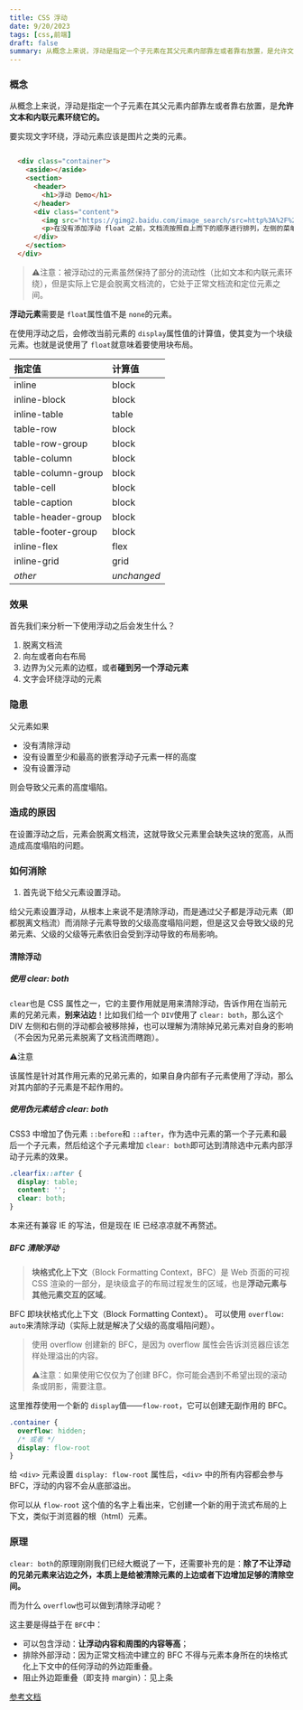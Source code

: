 ```yaml
---
title: CSS 浮动
date: 9/20/2023
tags: [css,前端]
draft: false
summary: 从概念上来说，浮动是指定一个子元素在其父元素内部靠左或者靠右放置，是允许文本和内联元素环绕它的。
---
```


### 概念

从概念上来说，浮动是指定一个子元素在其父元素内部靠左或者靠右放置，是**允许文本和内联元素环绕它的。**

要实现文字环绕，浮动元素应该是图片之类的元素。

```html

  <div class="container">
    <aside></aside>
    <section>
      <header>
        <h1>浮动 Demo</h1>
      </header>
      <div class="content">
        <img src="https://gimg2.baidu.com/image_search/src=http%3A%2F%2Fimg.18183.com%2Fuploads%2Fallimg%2F210510%2F299-210510095117.jpg%40%2118183&refer=http%3A%2F%2Fimg.18183.com&app=2002&size=f9999,10000&q=a80&n=0&g=0n&fmt=auto?sec=1668480761&t=4f80c274efe482f4832bc2ae02ac3eab" style="float: left" />
        <p>在没有添加浮动 float 之前，文档流按照自上而下的顺序进行排列，左侧的菜单在上，section 部分在下。</p>
      </div>
    </section>
  </div>
```

> ⚠️注意：被浮动过的元素虽然保持了部分的流动性（比如文本和内联元素环绕），但是实际上它是会脱离文档流的，它处于正常文档流和定位元素之间。

**浮动元素**需要是 `float`属性值不是 `none`的元素。

在使用浮动之后，会修改当前元素的 `display`属性值的计算值，使其变为一个块级元素。也就是说使用了 `float`就意味着要使用块布局。

| 指定值                | 计算值         |
| :----------------- | :---------- |
| inline             | block       |
| inline-block       | block       |
| inline-table       | table       |
| table-row          | block       |
| table-row-group    | block       |
| table-column       | block       |
| table-column-group | block       |
| table-cell         | block       |
| table-caption      | block       |
| table-header-group | block       |
| table-footer-group | block       |
| inline-flex        | flex        |
| inline-grid        | grid        |
| *other*            | *unchanged* |

### 效果

首先我们来分析一下使用浮动之后会发生什么？

1.  脱离文档流
2.  向左或者向右布局
3.  边界为父元素的边框，或者**碰到另一个浮动元素**
4.  文字会环绕浮动的元素

### 隐患

父元素如果

*   没有清除浮动
*   没有设置至少和最高的嵌套浮动子元素一样的高度
*   没有设置浮动

则会导致父元素的高度塌陷。

### 造成的原因

在设置浮动之后，元素会脱离文档流，这就导致父元素里会缺失这块的宽高，从而造成高度塌陷的问题。

### 如何消除

1.  首先说下给父元素设置浮动。

给父元素设置浮动，从根本上来说不是清除浮动，而是通过父子都是浮动元素（即都脱离文档流）而消除子元素导致的父级高度塌陷问题，但是这又会导致父级的兄弟元素、父级的父级等元素依旧会受到浮动导致的布局影响。

#### 清除浮动

##### 使用 clear: both

`clear`也是 CSS 属性之一，它的主要作用就是用来清除浮动，告诉作用在当前元素的兄弟元素，**别来沾边**！比如我们给一个 `DIV`使用了 `clear: both`，那么这个 DIV 左侧和右侧的浮动都会被移除掉，也可以理解为清除掉兄弟元素对自身的影响（不会因为兄弟元素脱离了文档流而瞎跑）。

⚠️注意

该属性是针对其作用元素的兄弟元素的，如果自身内部有子元素使用了浮动，那么对其内部的子元素是不起作用的。

##### 使用伪元素结合 clear: both

CSS3 中增加了伪元素 `::before`和 `::after`，作为选中元素的第一个子元素和最后一个子元素，然后给这个子元素增加 `clear: both`即可达到清除选中元素内部浮动子元素的效果。

```css
.clearfix::after {
  display: table;
  content: '';
  clear: both;
}
```

本来还有兼容 IE 的写法，但是现在 IE 已经凉凉就不再赘述。

##### BFC 清除浮动

> **块格式化上下文**（Block Formatting Context，BFC）是 Web 页面的可视 CSS 渲染的一部分，是块级盒子的布局过程发生的区域，也是**浮动元素与其他元素交互的区域**。

BFC 即块状格式化上下文（Block Formatting Context）。 可以使用 `overflow: auto`来清除浮动（实际上就是解决了父级的高度塌陷问题）。

> 使用 overflow 创建新的 BFC，是因为 overflow 属性会告诉浏览器应该怎样处理溢出的内容。
>
> ⚠️注意：如果使用它仅仅为了创建 BFC，你可能会遇到不希望出现的滚动条或阴影，需要注意。

这里推荐使用一个新的 `display`值——`flow-root`，它可以创建无副作用的 BFC。

```css
.container {
  overflow: hidden;
  /* 或者 */
  display: flow-root
}
```

给 `<div>` 元素设置 `display: flow-root` 属性后，`<div>` 中的所有内容都会参与 BFC，浮动的内容不会从底部溢出。

你可以从 `flow-root` 这个值的名字上看出来，它创建一个新的用于流式布局的上下文，类似于浏览器的根（html）元素。

### 原理

`clear: both`的原理刚刚我们已经大概说了一下，还需要补充的是：**除了不让浮动的兄弟元素来沾边之外，本质上是给被清除元素的上边或者下边增加足够的清除空间。**

而为什么 `overflow`也可以做到清除浮动呢？

这主要是得益于在 `BFC`中：

*   可以包含浮动：**让浮动内容和周围的内容等高**；
*   排除外部浮动：因为正常文档流中建立的 BFC 不得与元素本身所在的块格式化上下文中的任何浮动的外边距重叠。
*   阻止外边距重叠（即支持 margin）：见上条

[参考文档](https://developer.mozilla.org/zh-CN/docs/Web/Guide/CSS/Block_formatting_context)

